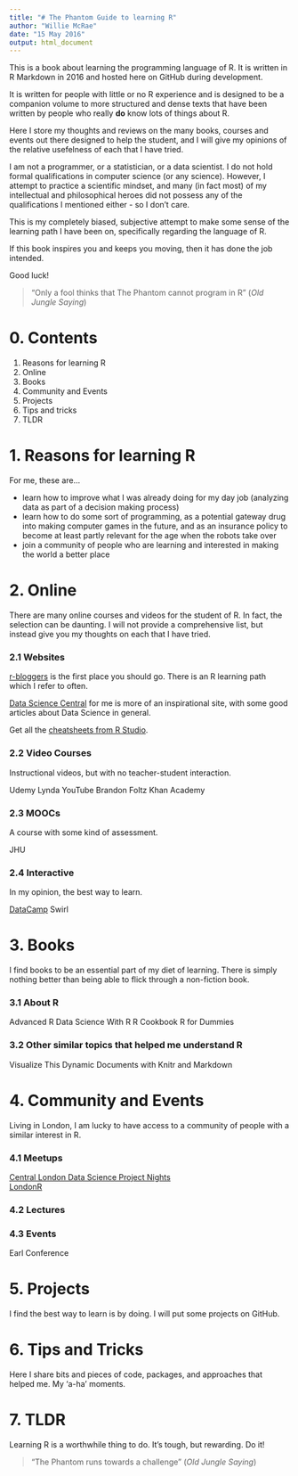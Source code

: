 ```yaml
---
title: "# The Phantom Guide to learning R"
author: "Willie McRae"
date: "15 May 2016"
output: html_document 
---
```

This is a book about learning the programming language of R. It is written in R Markdown in 2016 and hosted here on GitHub during development.

It is written for people with little or no R experience and is designed to be a companion volume to more structured and dense texts that have been written by people who really **do** know lots of things about R.

Here I store my thoughts and reviews on the many books, courses and events out there designed to help the student, and I will give my opinions of the relative usefelness of each that I have tried.

I am not a programmer, or a statistician, or a data scientist. I do not hold formal qualifications in computer science (or any science). However, I attempt to practice a scientific mindset, and many (in fact most) of my intellectual and philosophical heroes did not possess any of the qualifications I mentioned either - so I don't care.

This is my completely biased, subjective attempt to make some sense of the learning path I have been on, specifically regarding the language of R.

If this book inspires you and keeps you moving, then it has done the job intended.

Good luck!

> "Only a fool thinks that The Phantom cannot program in R"
(*Old Jungle Saying*)

# 0. Contents

1. Reasons for learning R
2. Online 
3. Books
4. Community and Events
5. Projects 
6. Tips and tricks
7. TLDR 

# 1. Reasons for learning R

For me, these are...

- learn how to improve what I was already doing for my day job (analyzing data as part of a decision making process)
- learn how to do some sort of programming, as a potential gateway drug into making computer games in the future, and as an insurance policy to become at least partly relevant for the age when the robots take over
- join a community of people who are learning and interested in making the world a better place



# 2. Online

There are many online courses and videos for the student of R. In fact, the selection can be daunting. I will not provide a comprehensive list, but instead give you my thoughts on each that I have tried.

### 2.1 Websites

[r-bloggers](http://www.r-bloggers.com/how-to-learn-r-2/) is the first place you should go. There is an R learning path which I refer to often. 

[Data Science Central](http://www.datasciencecentral.com/) for me is more of an inspirational site, with some good articles about Data Science in general.

Get all the [cheatsheets from R Studio](https://www.rstudio.com/resources/cheatsheets/).

### 2.2 Video Courses

Instructional videos, but with no teacher-student interaction.

Udemy
Lynda
YouTube Brandon Foltz
Khan Academy

### 2.3 MOOCs

A course with some kind of assessment.

JHU


### 2.4 Interactive

In my opinion, the best way to learn.

[DataCamp](https://www.datacamp.com/)
Swirl

# 3. Books

I find books to be an essential part of my diet of learning. There is simply nothing better than being able to flick through a non-fiction book.

### 3.1 About R 

Advanced R
Data Science With R
R Cookbook
R for Dummies

### 3.2 Other similar topics that helped me understand R

Visualize This
Dynamic Documents with Knitr and Markdown

# 4. Community and Events

Living in London, I am lucky to have access to a community of people with a similar interest in R. 

### 4.1 Meetups

[Central London Data Science Project Nights](https://www.meetup.com/central_london_data_science/)  
[LondonR](https://www.meetup.com/LondonR/)

### 4.2 Lectures

### 4.3 Events

Earl Conference

#  5. Projects

I find the best way to learn is by doing. I will put some projects on GitHub.

# 6. Tips and Tricks

Here I share bits and pieces of code, packages, and approaches that helped me. My 'a-ha' moments.

# 7. TLDR

Learning R is a worthwhile thing to do. It's tough, but rewarding. Do it!

> "The Phantom runs towards a challenge"
(*Old Jungle Saying*)



